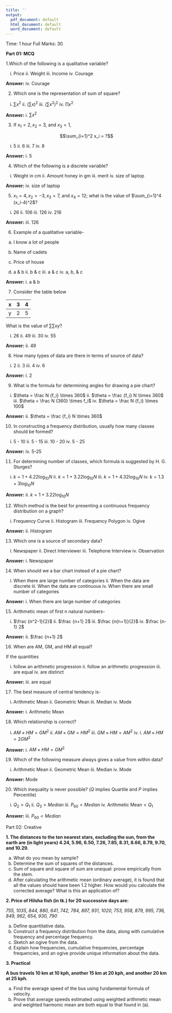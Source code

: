---
title: ''
output:
  pdf_document: default
  html_document: default
  word_document: default
---
\begin{center}
\begin{large}
Pabna Cadet College
\end{large}

Term End Examination

Subject: Statistics

Class: XI
\end{center}

Time: 1 hour
\hfill
Full Marks: 30

**Part 01: MCQ**

1.Which of the following is a qualitative variable?

i.  Price ii. Weight  iii. Income  iv. Courage

**Answer:** iv. Courage

2.  Which one is the representation of sum of square?

i.  $\sum x^2$ ii. $(\sum x)^2$ iii. $(\sum x^2)^2$ iv. $\prod x^2$ 

**Answer:** i.  $\sum x^2$

3. If $x_1=2, x_2 = 3,$ and $x_3 = 1$, 

$$\sum_{i=1}^2 x_i = ?$$

i. 5 ii.  6 iii. 7  iv. 8

**Answer:** i. 5

4.  Which of the following is a discrete variable?

i. Weight in cm ii. Amount honey in gm iii. merit iv. size of laptop

**Answer:**  iv. size of laptop

5.  $x_1=4, x_2=-3, x_3 = 7$, and $x_4=12$; what is the value of $\sum_{i=1}^4 (x_i-4)^2$?


i. 26 ii. 106 iii.  126 iv. 216

**Answer:** iii.  126

6. Example of a qualitative variable-

a. I know a lot of people
b. Name of cadets
c. Price of house

i. a & b ii.  b & c iii.  a & c iv. a, b, & c 

**Answer:** i. a & b

7. Consider the table below

| x | 3 | 4 |
|---|---|---|
| y | 2 | 5 |

What is the value of $\sum \sum xy$?

i. 26 ii. 49 iii. 30  iv. 55

**Answer:** ii. 49

8. How many types of data are there in terms of source of data?

i.  2 ii. 3 iii.  4 iv. 6 

**Answer:** i.  2

9.  What is the formula for determining angles for drawing a pie chart?

i. $\theta = \frac N {f_i} \times 360$  ii. $\theta = \frac {f_i} N \times 360$  iii. $\theta = \frac N {360} \times f_i$ iv. $\theta = \frac N {f_i} \times 100$

**Answer:** ii. $\theta = \frac {f_i} N \times 360$ 

10.  In constructing a frequency distribution, usually how many classes should be formed?

i. 5 - 10 ii. 5 - 15 iii. 10 - 20 iv. 5 - 25

**Answer:** iv. 5-25

11.  For determining number of classes, which formula is suggested by H. G. Sturges?

i. $k = 1 + 4.22 \log_{10}N$ ii. $k = 1 + 3.22 \log_{10}N$ iii. $k = 1 + 4.32 \log_{10}N$  iv. $k = 1.3 + 3 \log_{10}N$

**Answer:** ii. $k = 1 + 3.22 \log_{10}N$

12.  Which method is the best for presenting a continuous frequency distribution on a graph?

i. Frequency Curve ii. Histogram iii. Frequency Polygon iv. Ogive

**Answer:** ii. Histogram


13.  Which one is a source of secondary data?

i. Newspaper ii. Direct Interviewer iii. Telephone Interview iv. Observation

**Answer:** i. Newspaper

14. When should we a bar chart instead of a pie chart?

i. When there are large number of categories ii. When the data are discrete iii. When the data are continuous iv. When there are small number of categories

**Answer:** i. When there are large number of categories

15.  Arithmetic mean of first n natural numbers-

i. $\frac {n^2-1}{2}$ ii. $\frac {n+1} 2$ iii.  $\frac {n(n+1)}{2}$ iv. $\frac {n-1} 2$ 

**Answer:**  ii. $\frac {n+1} 2$

16.  When are AM, GM, and HM all equal?

If the quantities 

i. follow an arithmetic progression ii. follow an arithmetic progression iii. are equal iv. are distinct

**Answer:** iii. are equal


17.  The best measure of central tendency is-

i. Arithmetic Mean ii.  Geometric Mean iii. Median iv. Mode

**Answer:** i. Arithmetic Mean 

18.  Which relationship is correct?

i. $AM \times HM = GM^2$ ii. $AM \times GM = HM^2$ iii. $GM \times HM = AM^2$ iv. i. $AM \times HM = 2GM^2$

**Answer:** i. $AM \times HM = GM^2$

19.  Which of the following measure always gives a value from within data?

i. Arithmetic Mean ii. Geometric Mean iii. Median  iv. Mode

**Answer:** Mode

20.  Which inequality is never possible? ($Q$ implies Quartile and $P$ implies Percentile)

i. $Q_2 > Q_1$ ii.  $Q_3 > Median$ iii. $P_{60} < Median$ iv. $\text{Arithmetic Mean} < Q_1$

**Answer:** iii. $P_{60} < Median$

Part 02: Creative

\textbf{Answer all the questions}

**1. The distances to the ten nearest stars, excluding the sun, from the earth are (in light years) 4.24, 5.96, 6.50, 7.26, 7.85, 8.31, 8.66, 8.79, 9.70, and 10.29.**

a. What do you mean by sample?
b. Determine the sum of squares of the distances.
c. Sum of square and square of sum are unequal: prove empirically from the stem.
d. After calculating the arithmetic mean (ordinary average), it is found that all the values should have been 1.2 higher. How would you calculate the corrected average? What is this an application of? 

**2. Price of Hilsha fish (in tk.) for 20 successive days are:**

*755, 1035, 844, 880, 641, 742, 784, 897, 931, 1020, 753, 958, 879, 995, 736, 
849, 962, 654, 930, 790*

a. Define quantitative data.
b. Construct a frequency distribution from the data, along with cumulative frequency and percentage frequency. 
b. Sketch an ogive from the data. 
b. Explain how frequencies, cumulative frequencies, percentage frequencies, and an ogive provide unique information about the data. 

**3. Practical**

**A bus travels 10 km at 10 kph, another 15 km at 20 kph, and another 20 km at 25 kph.**

a. Find the average speed of the bus using fundamental formula of velocity.
b. Prove that average speeds estimated using weighted arithmetic mean and weighted harmonic mean are both equal to that found in (a). 


\begin{center}
---Good Luck---
\end{center}
